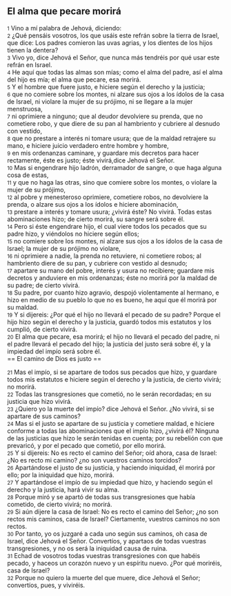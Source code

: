 == El alma que pecare morirá ==

{{anchor|1}} <small>1</small> Vino a mí palabra de Jehová, diciendo:<br>
{{anchor|2}} <small>2</small> ¿Qué pensáis vosotros, los que usáis este refrán sobre la tierra de Israel, que dice: Los padres comieron las uvas agrias, y los dientes de los hijos tienen la dentera?<br>
{{anchor|3}} <small>3</small> Vivo yo, dice Jehová el Señor, que nunca más tendréis por qué usar este refrán en Israel.<br>
{{anchor|4}} <small>4</small> He aquí que todas las almas son mías; como el alma del padre, así el alma del hijo es mía; el alma que pecare, esa morirá.<br>
{{anchor|5}} <small>5</small> Y el hombre que fuere justo, e hiciere según el derecho y la justicia;<br>
{{anchor|6}} <small>6</small> que no comiere sobre los montes, ni alzare sus ojos a los ídolos de la casa de Israel, ni violare la mujer de su prójimo, ni se llegare a la mujer menstruosa,<br>
{{anchor|7}} <small>7</small> ni oprimiere a ninguno; que al deudor devolviere su prenda, que no cometiere robo, y que diere de su pan al hambriento y cubriere al desnudo con vestido,<br>
{{anchor|8}} <small>8</small> que no prestare a interés ni tomare usura; que de la maldad retrajere su mano, e hiciere juicio verdadero entre hombre y hombre,<br>
{{anchor|9}} <small>9</small> en mis ordenanzas caminare, y guardare mis decretos para hacer rectamente, éste es justo; éste vivirá,dice Jehová el Señor.<br>
{{anchor|10}} <small>10</small> Mas si engendrare hijo ladrón, derramador de sangre, o que haga alguna cosa de estas,<br>
{{anchor|11}} <small>11</small> y que no haga las otras, sino que comiere sobre los montes, o violare la mujer de su prójimo,<br>
{{anchor|12}} <small>12</small> al pobre y menesteroso oprimiere, cometiere robos, no devolviere la prenda, o alzare sus ojos a los ídolos e hiciere abominación,<br>
{{anchor|13}} <small>13</small> prestare a interés y tomare usura; ¿vivirá éste? No vivirá. Todas estas abominaciones hizo; de cierto morirá, su sangre será sobre él.<br>
{{anchor|14}} <small>14</small> Pero si éste engendrare hijo, el cual viere todos los pecados que su padre hizo, y viéndolos no hiciere según ellos;<br>
{{anchor|15}} <small>15</small> no comiere sobre los montes, ni alzare sus ojos a los ídolos de la casa de Israel; la mujer de su prójimo no violare,<br>
{{anchor|16}} <small>16</small> ni oprimiere a nadie, la prenda no retuviere, ni cometiere robos; al hambriento diere de su pan, y cubriere con vestido al desnudo;<br>
{{anchor|17}} <small>17</small> apartare su mano del pobre, interés y usura no recibiere; guardare mis decretos y anduviere en mis ordenanzas; éste no morirá por la maldad de su padre; de cierto vivirá.<br>
{{anchor|18}} <small>18</small> Su padre, por cuanto hizo agravio, despojó violentamente al hermano, e hizo en medio de su pueblo lo que no es bueno, he aquí que él morirá por su maldad.<br>
{{anchor|19}} <small>19</small> Y si dijereis: ¿Por qué el hijo no llevará el pecado de su padre? Porque el hijo hizo según el derecho y la justicia, guardó todos mis estatutos y los cumplió, de cierto vivirá.<br>
{{anchor|20}} <small>20</small> El alma que pecare, esa morirá; el hijo no llevará el pecado del padre, ni el padre llevará el pecado del hijo; la justicia del justo será sobre él, y la impiedad del impío será sobre él.<br>
== El camino de Dios es justo ==

{{anchor|21}} <small>21</small> Mas el impío, si se apartare de todos sus pecados que hizo, y guardare todos mis estatutos e hiciere según el derecho y la justicia, de cierto vivirá; no morirá.<br>
{{anchor|22}} <small>22</small> Todas las transgresiones que cometió, no le serán recordadas; en su justicia que hizo vivirá.<br>
{{anchor|23}} <small>23</small> ¿Quiero yo la muerte del impío? dice Jehová el Señor. ¿No vivirá, si se apartare de sus caminos?<br>
{{anchor|24}} <small>24</small> Mas si el justo se apartare de su justicia y cometiere maldad, e hiciere conforme a todas las abominaciones que el impío hizo, ¿vivirá él? Ninguna de las justicias que hizo le serán tenidas en cuenta; por su rebelión con que prevaricó, y por el pecado que cometió, por ello morirá.<br>
{{anchor|25}} <small>25</small> Y si dijereis: No es recto el camino del Señor; oíd ahora, casa de Israel: ¿No es recto mi camino? ¿no son vuestros caminos torcidos?<br>
{{anchor|26}} <small>26</small> Apartándose el justo de su justicia, y haciendo iniquidad, él morirá por ello; por la iniquidad que hizo, morirá.<br>
{{anchor|27}} <small>27</small> Y apartándose el impío de su impiedad que hizo, y haciendo según el derecho y la justicia, hará vivir su alma.<br>
{{anchor|28}} <small>28</small> Porque miró y se apartó de todas sus transgresiones que había cometido, de cierto vivirá; no morirá.<br>
{{anchor|29}} <small>29</small> Si aún dijere la casa de Israel: No es recto el camino del Señor; ¿no son rectos mis caminos, casa de Israel? Ciertamente, vuestros caminos no son rectos.<br>
{{anchor|30}} <small>30</small> Por tanto, yo os juzgaré a cada uno según sus caminos, oh casa de Israel, dice Jehová el Señor. Convertíos, y apartaos de todas vuestras transgresiones, y no os será la iniquidad causa de ruina.<br>
{{anchor|31}} <small>31</small> Echad de vosotros todas vuestras transgresiones con que habéis pecado, y haceos un corazón nuevo y un espíritu nuevo. ¿Por qué moriréis, casa de Israel?<br>
{{anchor|32}} <small>32</small> Porque no quiero la muerte del que muere, dice Jehová el Señor; convertíos, pues, y viviréis.<br>
